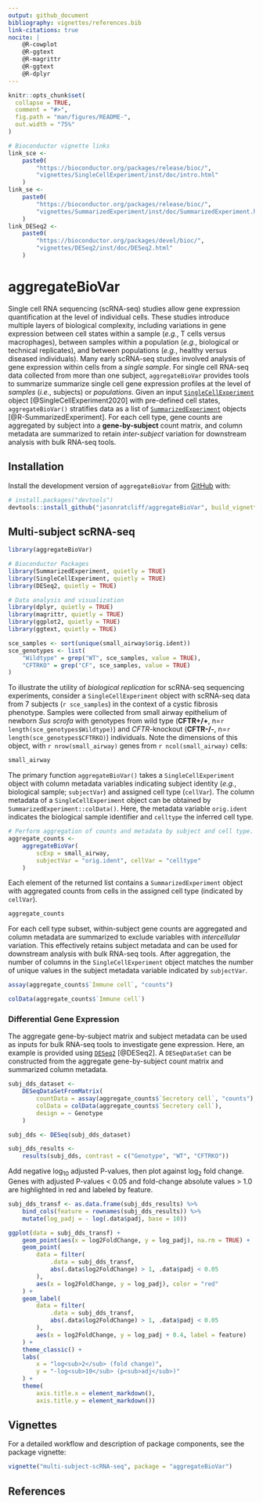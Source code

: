 ```yaml
---
output: github_document
bibliography: vignettes/references.bib
link-citations: true
nocite: |
    @R-cowplot
    @R-ggtext
    @R-magrittr
    @R-ggtext
    @R-dplyr
---
```


<!-- README.md is generated from README.Rmd. Please edit that file -->

```r
knitr::opts_chunk$set(
  collapse = TRUE,
  comment = "#>",
  fig.path = "man/figures/README-",
  out.width = "75%"
)

# Bioconductor vignette links
link_sce <-
    paste0(
        "https://bioconductor.org/packages/release/bioc/",
        "vignettes/SingleCellExperiment/inst/doc/intro.html"
    )
link_se <-
    paste0(
        "https://bioconductor.org/packages/release/bioc/",
        "vignettes/SummarizedExperiment/inst/doc/SummarizedExperiment.html"
    )
link_DESeq2 <-
    paste0(
        "https://bioconductor.org/packages/devel/bioc/",
        "vignettes/DESeq2/inst/doc/DESeq2.html"
    )
```

# aggregateBioVar

<!-- badges: start -->
<!-- badges: end -->

Single cell RNA sequencing (scRNA-seq) studies allow gene expression
quantification at the level of individual cells.
These studies introduce multiple layers of biological complexity, including
variations in gene expression between cell states within a sample
(*e.g.*, T cells versus macrophages), between samples within a population
(*e.g.*, biological or technical replicates), and between populations
(*e.g.*, healthy versus diseased individuals). Many early scRNA-seq studies
involved analysis of gene expression within cells from a *single sample*.
For single cell RNA-seq data collected from more than one subject,
`aggregateBioVar` provides tools to summarize summarize single cell gene
expression profiles at the level of *samples* (*i.e.*, subjects) or
*populations*. Given an input [`SingleCellExperiment`](`r link_sce`) object
[@SingleCellExperiment2020] with pre-defined cell states, `aggregateBioVar()`
stratifies data as a list of [`SummarizedExperiment`](`r link_se`) objects
[@R-SummarizedExperiment].
For each cell type, gene counts are aggregated by subject into a
**gene-by-subject** count matrix, and column metadata are summarized to retain 
*inter-subject* variation for downstream analysis with bulk RNA-seq tools.

## Installation

<!-- # TODO Replace with BiocManager::install() -->
<!-- You can install the released version of aggregateBioVar from -->
<!-- [CRAN](https://CRAN.R-project.org) with: -->

<!-- ``` r -->
<!-- install.packages("aggregateBioVar") -->
<!-- ``` -->

Install the development version of `aggregateBioVar` from
[GitHub](https://github.com/) with:

```r
# install.packages("devtools")
devtools::install_github("jasonratcliff/aggregateBioVar", build_vignettes=TRUE)
```

## Multi-subject scRNA-seq

```r
library(aggregateBioVar)

# Bioconductor Packages
library(SummarizedExperiment, quietly = TRUE)
library(SingleCellExperiment, quietly = TRUE)
library(DESeq2, quietly = TRUE)

# Data analysis and visualization
library(dplyr, quietly = TRUE)
library(magrittr, quietly = TRUE)
library(ggplot2, quietly = TRUE)
library(ggtext, quietly = TRUE)
```

```r
sce_samples <- sort(unique(small_airway$orig.ident))
sce_genotypes <- list(
    "Wildtype" = grep("WT", sce_samples, value = TRUE),
    "CFTRKO" = grep("CF", sce_samples, value = TRUE)
)
```

To illustrate the utility of *biological replication* for scRNA-seq
sequencing experiments, consider a `SingleCellExperiment` object with
scRNA-seq data from 7 subjects (`r sce_samples`) in the context of a cystic
fibrosis phenotype. Samples were collected from small airway epithelium of
newborn *Sus scrofa* with genotypes from wild type
(**CFTR+/+**, n=`r length(sce_genotypes$Wildtype)`) and *CFTR*-knockout
(**CFTR-/-**, n=`r length(sce_genotypes$CFTRKO)`) individuals.
Note the dimensions of this object, with `r nrow(small_airway)` genes from
`r ncol(small_airway)` cells:

```r
small_airway
```

The primary function `aggregateBioVar()` takes a `SingleCellExperiment`
object with column metadata variables indicating subject identity
(*e.g.*, biological sample; `subjectVar`) and assigned cell type (`cellVar`).
The column metadata of a `SingleCellExperiment` object can be obtained by
`SummarizedExperiment::colData()`.
Here, the metadata variable `orig.ident` indicates the biological sample
identifier and `celltype` the inferred cell type.

```r
# Perform aggregation of counts and metadata by subject and cell type.
aggregate_counts <-
    aggregateBioVar(
        scExp = small_airway,
        subjectVar = "orig.ident", cellVar = "celltype"
    )
```

Each element of the returned list contains a `SummarizedExperiment` object with
aggregated counts from cells in the assigned cell type (indicated by `cellVar`).

```r
aggregate_counts
```

For each cell type subset, within-subject gene counts are aggregated and column
metadata are summarized to exclude variables with *intercellular* variation.
This effectively retains subject metadata and can be used for downstream
analysis with bulk RNA-seq tools. After aggregation, the number of columns
in the `SingleCellExperiment` object matches the number of unique values in
the subject metadata variable indicated by `subjectVar`.

```r
assay(aggregate_counts$`Immune cell`, "counts")
```

```r
colData(aggregate_counts$`Immune cell`)
```

### Differential Gene Expression

The aggregate gene-by-subject matrix and subject metadata can be used as inputs
for bulk RNA-seq tools  to investigate gene expression. Here, an example is
provided using [`DESeq2`](`r link_DESeq2`) [@DESeq2].
A `DESeqDataSet` can be constructed from the aggregate gene-by-subject
count matrix and summarized column metadata.

```r
subj_dds_dataset <-
    DESeqDataSetFromMatrix(
        countData = assay(aggregate_counts$`Secretory cell`, "counts"),
        colData = colData(aggregate_counts$`Secretory cell`),
        design = ~ Genotype
    )

subj_dds <- DESeq(subj_dds_dataset)

subj_dds_results <-
    results(subj_dds, contrast = c("Genotype", "WT", "CFTRKO"))
```

Add negative log~10~ adjusted P-values, then plot against log~2~ fold change.
Genes with adjusted P-values < 0.05 and fold-change absolute values > 1.0 are
highlighted in red and labeled by feature.

```r
subj_dds_transf <- as.data.frame(subj_dds_results) %>%
    bind_cols(feature = rownames(subj_dds_results)) %>%
    mutate(log_padj = - log(.data$padj, base = 10))

ggplot(data = subj_dds_transf) +
    geom_point(aes(x = log2FoldChange, y = log_padj), na.rm = TRUE) +
    geom_point(
        data = filter(
            .data = subj_dds_transf,
            abs(.data$log2FoldChange) > 1, .data$padj < 0.05
        ),
        aes(x = log2FoldChange, y = log_padj), color = "red"
    ) +
    geom_label(
        data = filter(
            .data = subj_dds_transf,
            abs(.data$log2FoldChange) > 1, .data$padj < 0.05
        ),
        aes(x = log2FoldChange, y = log_padj + 0.4, label = feature)
    ) +
    theme_classic() +
    labs(
        x = "log<sub>2</sub> (fold change)",
        y = "-log<sub>10</sub> (p<sub>adj</sub>)"
    ) +
    theme(
        axis.title.x = element_markdown(),
        axis.title.y = element_markdown())

```

## Vignettes

For a detailed workflow and description of package components,
see the package vignette:

```r
vignette("multi-subject-scRNA-seq", package = "aggregateBioVar")
```

## References

<div id="refs"></div>
